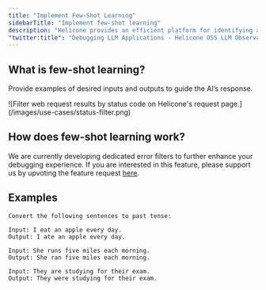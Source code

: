 ```yaml
---
title: "Implement Few-Shot Learning"
sidebarTitle: "Implement few-shot learning"
description: "Helicone provides an efficient platform for identifying and rectifying errors in your LLM applications, offering insights into their occurrence."
"twitter:title": "Debugging LLM Applications - Helicone OSS LLM Observability"
---
```


## What is few-shot learning? 

Provide examples of desired inputs and outputs to guide the AI’s response.

<Frame>
  ![Filter web request results by status code on Helicone's request
  page.](/images/use-cases/status-filter.png)
</Frame>

## How does few-shot learning work? 

We are currently developing dedicated error filters to further enhance your debugging experience. If you are interested in this feature, please support us by upvoting the feature request [here](https://www.helicone.ai/roadmap).

## Examples

```
Convert the following sentences to past tense:

Input: I eat an apple every day.
Output: I ate an apple every day.

Input: She runs five miles each morning.
Output: She ran five miles each morning.

Input: They are studying for their exam.
Output: They were studying for their exam.
```